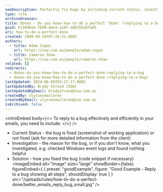 ```yaml
---
seoDescription: Perfectly fix bugs by including current status, investigation, and solution in your email replies, ensuring efficient communication with clients.
type: rule
archivedreason:
title: Dones - Do you know how to do a perfect 'Done' (replying to a bug)?
guid: b1304beb-f898-4ae3-a18f-a8bfbb1b7a45
uri: how-to-do-a-perfect-done
created: 2009-09-16T07:20:21.000Z
authors:
  - title: Adam Cogan
    url: https://ssw.com.au/people/adam-cogan
  - title: Cameron Shaw
    url: https://ssw.com.au/people/cameron-shaw
related: []
redirects:
  - dones-do-you-know-how-to-do-a-perfect-done-replying-to-a-bug
  - dones-do-you-know-how-to-do-a-perfect-done-(replying-to-a-bug)
lastUpdated: 2024-06-08T03:27:17.000Z
lastUpdatedBy: Brady Stroud [SSW]
lastUpdatedByEmail: bradystroud@ssw.com.au
createdBy: ulyssesmaclaren
createdByEmail: ulyssesmaclaren@ssw.com.au
isArchived: false
---
```


<introEmbed
  body={<>
To reply to a bug effectively and efficiently in your emails, you need to include:
  </>}
/>
- Current Status - the bug is fixed (screenshot of working application) or not fixed (ask for more detailed information from the client)
- Investigation - the reason for the bug, or if you don't know, what you investigated, e.g. checked Windows event logs and found nothing helpful
- Solution - how you fixed the bug (code snippet if necessary)
<imageEmbed
  alt="Image"
  size="large"
  showBorder={false}
  figureEmbed={ {
    preset: "goodExample",
    figure: "Good Example - Reply to a bug showing all steps",
    shouldDisplay: true
  } }
  src="/uploads/rules/how-to-do-a-perfect-done/better_emails_reply_bug_small.jpg"
/>
